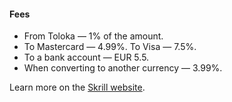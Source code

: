 <Cut title="From 4.99 to 8.5%">

#### Fees

- From Toloka — 1% of the amount.
- To Mastercard — 4.99%. To Visa — 7.5%.
- To a bank account — EUR 5.5.
- When converting to another currency — 3.99%.

Learn more on the [Skrill website](https://www.skrill.com/en/siteinformation/fees/).

</Cut>